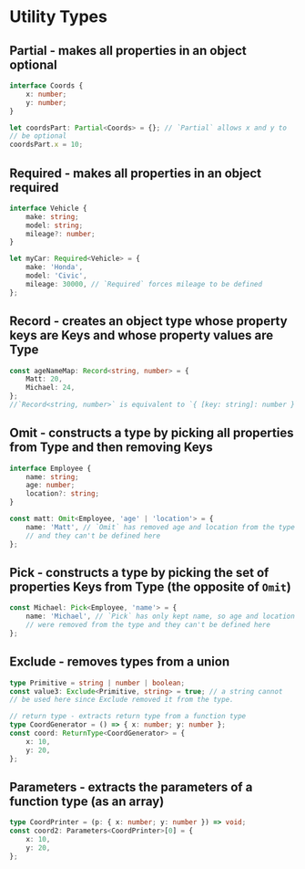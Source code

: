 # Utility Types

## Partial - makes all properties in an object optional

```ts copy
interface Coords {
	x: number;
	y: number;
}

let coordsPart: Partial<Coords> = {}; // `Partial` allows x and y to
// be optional
coordsPart.x = 10;
```

## Required - makes all properties in an object required

```ts copy
interface Vehicle {
	make: string;
	model: string;
	mileage?: number;
}

let myCar: Required<Vehicle> = {
	make: 'Honda',
	model: 'Civic',
	mileage: 30000, // `Required` forces mileage to be defined
};
```

## Record - creates an object type whose property keys are Keys and whose property values are Type

```ts copy
const ageNameMap: Record<string, number> = {
	Matt: 20,
	Michael: 24,
};
//`Record<string, number>` is equivalent to `{ [key: string]: number }`
```

## Omit - constructs a type by picking all properties from Type and then removing Keys

```ts copy
interface Employee {
	name: string;
	age: number;
	location?: string;
}

const matt: Omit<Employee, 'age' | 'location'> = {
	name: 'Matt', // `Omit` has removed age and location from the type
	// and they can't be defined here
};
```

## Pick - constructs a type by picking the set of properties Keys from Type (the opposite of `Omit`)

```ts copy
const Michael: Pick<Employee, 'name'> = {
	name: 'Michael', // `Pick` has only kept name, so age and location
	// were removed from the type and they can't be defined here
};
```

## Exclude - removes types from a union

```ts copy
type Primitive = string | number | boolean;
const value3: Exclude<Primitive, string> = true; // a string cannot
// be used here since Exclude removed it from the type.

// return type - extracts return type from a function type
type CoordGenerator = () => { x: number; y: number };
const coord: ReturnType<CoordGenerator> = {
	x: 10,
	y: 20,
};
```

## Parameters - extracts the parameters of a function type (as an array)

```ts copy
type CoordPrinter = (p: { x: number; y: number }) => void;
const coord2: Parameters<CoordPrinter>[0] = {
	x: 10,
	y: 20,
};
```
